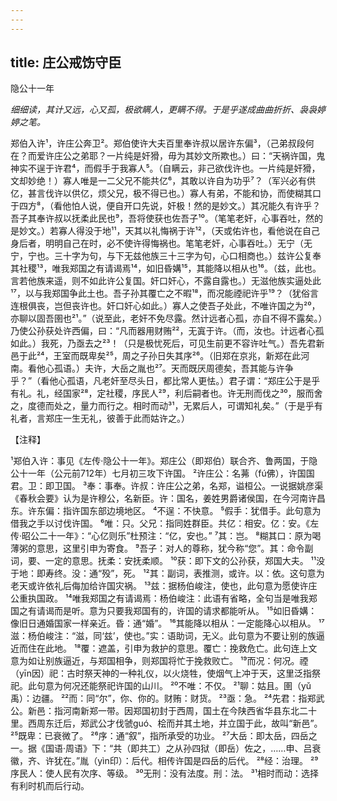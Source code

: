 ```yaml
---
---
---
```

title: 庄公戒饬守臣
---



隐公十一年

*细细读，其计又远，心又孤，极欲瞒人，更瞒不得。于是乎遂成曲曲折折、袅袅婷婷之笔。*

郑伯入许¹，许庄公奔卫²。郑伯使许大夫百里奉许叔以居许东偏³，（己弟叔段何在？而爱许庄公之弟耶？一片纯是奸猾，毋为其妙文所欺也。）曰：“天祸许国，鬼神实不逞于许君⁴，而假手于我寡人⁵。（自瞒云，非己欲伐许也。一片纯是奸猾，文却妙绝！）寡人唯是一二父兄不能共亿⁶，其敢以许自为功乎⁷？（军兴必有供亿，甚言伐许以供亿，烦父兄，极不得已也。）寡人有弟，不能和协，而使糊其口于四方⁸，（看他怕人说，便自开口先说，奸极！然的是妙文。）其况能久有许乎？吾子其奉许叔以抚柔此民也⁹，吾将使获也佐吾子¹⁰。（笔笔老奸，心事吞吐，然的是妙文。）若寡人得没于地¹¹，天其以礼悔祸于许¹²，（天或佑许也，看他说在自己身后者，明明自己在时，必不使许得悔祸也。笔笔老奸，心事吞吐。）无宁（无宁，宁也。三十字为句，与下无兹他族三十三字为句，心口相商也。）兹许公复奉其社稷¹³，唯我郑国之有请谒焉¹⁴，如旧昏媾¹⁵，其能降以相从也¹⁶。（兹，此也。言若他族来遥，则不如此许公复国。奸口奸心，不露自露也。）无滋他族实逼处此¹⁷，以与我郑国争此土也。吾子孙其覆亡之不暇¹⁸，而况能禋祀许乎¹⁹？（犹俗言连根俱丧，岂但丧许也。奸口奸心如此。）寡人之使吾子处此，不唯许国之为²⁰，亦聊以固吾圉也²¹。”（说至此，老奸不免尽露。然计远者心孤，亦自不得不露矣。）乃使公孙获处许西偏，曰：“凡而器用财贿²²，无寘于许。（而，汝也。计远者心孤如此。）我死，乃亟去之²³！（只是极忧死后，可见生前更不容许吐气。）吾先君新邑于此²⁴，王室而既卑矣²⁵，周之子孙日失其序²⁶。（旧郑在京兆，新郑在此河南。看他心孤语。）夫许，大岳之胤也²⁷。天而既厌周德矣，吾其能与许争乎？”（看他心孤语，凡老奸至尽头日，都比常人更怯。）君子谓：“郑庄公于是乎有礼。礼，经国家²⁸，定社稷，序民人²⁹，利后嗣者也。许无刑而伐之³⁰，服而舍之，度德而处之，量力而行之。相时而动³¹，无累后人，可谓知礼矣。”（于是乎有礼者，言郑庄一生无礼，彼善于此而姑许之。）

【注释】

¹郑伯入许：事见《左传·隐公十一年》。郑庄公（即郑伯）联合齐、鲁两国，于隐公十一年（公元前712年）七月初三攻下许国。
²许庄公：名茀（fú佛），许国国君。卫：即卫国。
³奉：事奉。许叔：许庄公之弟，名郑，谥桓公。一说据姚彦渠《春秋会要》认为是许穆公，名新臣。许：国名，姜姓男爵诸侯国，在今河南许昌东。许东偏：指许国东部边境地区。
⁴不逞：不快意。
⁵假手：犹借手。此句意为借我之手以讨伐许国。
⁶唯：只。父兄：指同姓群臣。共亿：相安。亿：安。《左传·昭公二十一年》：“心亿则乐”杜预注：“亿，安也。”
⁷其：岂。
⁸糊其口：原为喝薄粥的意思，这里引申为寄食。
⁹吾子：对人的尊称，犹今称“您”。其：命令副词，要、一定的意思。抚柔：安抚柔顺。
¹⁰获：即下文的公孙获，郑国大夫。
¹¹没于地：即寿终。没：通“殁”，死。
¹²其：副词，表推测，或许。以：依。这句意为老天或许依礼后侮加给许国灾祸。
¹³兹：据杨伯峻注，使也，此句意为愿使许庄公重执国政。
¹⁴唯我郑国之有请谒焉：杨伯峻注：此语有省略，全句当是唯我郑国之有请谒而是听。意为只要我郑国有的，许国的请求都能听从。
¹⁵如旧昏媾：像旧日通婚国家一样亲近。昏：通“婚”。
¹⁶其能降以相从：一定能降心以相从。
¹⁷滋：杨伯峻注：“滋，同‘兹’，使也。”实：语助词，无义。此句意为不要让别的族逼近而住在此地。
¹⁸覆：遮盖，引申为救护的意思。覆亡：挽救危亡。此句连上文意为如让别族逼近，与郑国相争，则郑国将忙于挽救败亡。
¹⁹而况：何况。禋（yīn因）祀：古时祭天神的一种礼仪，以火烧牲，使烟气上冲于天，这里泛指祭祀。此句意为何况还能祭祀许国的山川。
²⁰不唯：不仅。
²¹聊：姑且。圉（yǔ禹）：边疆。
²²而：同“尔”，你、你的。财贿：财货。
²³亟：急。
²⁴先君：指郑武公。新邑：指河南新郑一带。因郑国初封于西周，国土在今陕西省华县东北二十里。西周东迁后，郑武公才伐虢guó、桧而并其土地，并立国于此，故叫“新邑”。
²⁵既卑：已衰微了。
²⁶序：通“叙”，指所承受的功业。
²⁷大岳：即太岳，四岳之一。据《国语·周语》下：“共（即共工）之从孙四狱（即岳）佐之，……申、吕衰徽，齐、许犹在。”胤（yìn印）：后代。相传许国是四岳的后代。
²⁸经：治理。
²⁹序民人：使人民有次序、等级。
³⁰无刑：没有法度。刑：法。
³¹相时而动：选择有利时机而后行动。